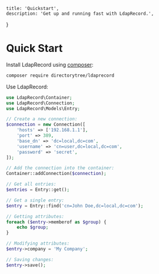     title: 'Quickstart',
    description: 'Get up and running fast with LdapRecord.',
}


# Quick Start

Install LdapRecord using [composer](https://getcomposer.org/):

```bash
composer require directorytree/ldaprecord
```

Use LdapRecord:

```php
use LdapRecord\Container;
use LdapRecord\Connection;
use LdapRecord\Models\Entry;

// Create a new connection:
$connection = new Connection([
    'hosts' => ['192.168.1.1'],
    'port' => 389,
    'base_dn' => 'dc=local,dc=com',
    'username' => 'cn=user,dc=local,dc=com',
    'password' => 'secret',
]);

// Add the connection into the container:
Container::addConnection($connection);

// Get all entries:
$entries = Entry::get();

// Get a single entry:
$entry = Entry::find('cn=John Doe,dc=local,dc=com');

// Getting attributes:
foreach ($entry->memberof as $group) {
    echo $group;
}

// Modifying attributes:
$entry->company = 'My Company';

// Saving changes:
$entry->save();
```
